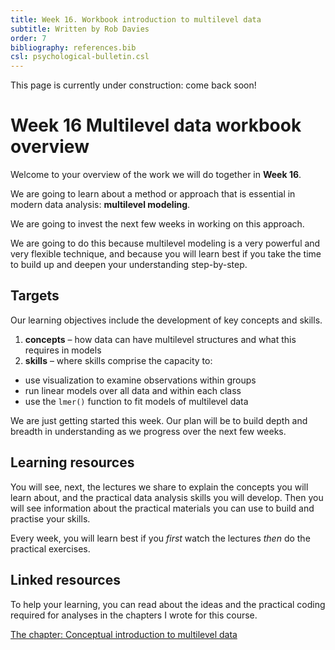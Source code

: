 ```yaml
---
title: Week 16. Workbook introduction to multilevel data
subtitle: Written by Rob Davies
order: 7
bibliography: references.bib
csl: psychological-bulletin.csl
---
```


::: callout-warning
This page is currently under construction: come back soon!
:::

# Week 16 Multilevel data workbook overview {#sec-multilevel-workbook-overview}

Welcome to your overview of the work we will do together in **Week 16**.

We are going to learn about a method or approach that is essential in modern data analysis: **multilevel modeling**. 

We are going to invest the next few weeks in working on this approach. 

We are going to do this because multilevel modeling is a very powerful and very flexible technique, and because you will learn best if you take the time to build up and deepen your understanding step-by-step.

## Targets {#sec-multilevel-workbook-targets}

Our learning objectives include the development of key concepts and skills.

1.  **concepts** -- how data can have multilevel structures and what this requires in models
2.  **skills** -- where skills comprise the capacity to:

- use visualization to examine observations within groups
- run linear models over all data and within each class
- use the `lmer()` function to fit models of multilevel data

We are just getting started this week. 
Our plan will be to build depth and breadth in understanding as we progress over the next few weeks.

## Learning resources {#sec-multilevel-workbook-resources}

You will see, next, the lectures we share to explain the concepts you will learn about, and the practical data analysis skills you will develop. Then you will see information about the practical materials you can use to build and practise your skills.

Every week, you will learn best if you *first* watch the lectures *then* do the practical exercises.

::: callout-tip
## Linked resources

To help your learning, you can read about the ideas and the practical coding required for analyses in the chapters I wrote for this course.

[The chapter: Conceptual introduction to multilevel data](../part2/01-multilevel.qmd#sec-intro-multilevel) 
:::

<!-- ### 10.3.1 Lectures {#sec-lm-dev-lectures} -->

<!-- The lecture materials for this week are presented in four short parts.  -->

<!-- Click on a link and your browser should open a tab showing the *Panopto* video for the lecture part. -->

<!-- 1. Part 1 (20 minutes) **Developing the linear model**: The concepts and skills we will learn about in week 10: our aims, the research questions we can answer with linear models, making the move to working with linear models with multiple predictors, why the main challenge is not the coding but the *choices* over which predictors to include in a model. -->

<!-- ```{=html} -->
<!-- <iframe src="https://lancaster.cloud.panopto.eu/Panopto/Pages/Embed.aspx?id=14284d6d-f17d-4c0a-a827-b23d00bda67f&autoplay=false&offerviewer=true&showtitle=true&showbrand=true&captions=false&interactivity=all" height="405" width="720" style="border: 1px solid #464646;" allowfullscreen allow="autoplay" aria-label="Panopto Embedded Video Player" aria-description="PSYC411-lm-dev-1" ></iframe> -->
<!-- ``` -->

<!-- 2. Part 2 (13 minutes): Coding, thinking about, and reporting linear models with multiple predictors. -->

<!-- ```{=html} -->
<!-- <iframe src="https://lancaster.cloud.panopto.eu/Panopto/Pages/Embed.aspx?id=cce303a1-392c-4607-aecd-af63010c4070&autoplay=false&offerviewer=true&showtitle=true&showbrand=true&captions=false&interactivity=all" height="405" width="720" style="border: 1px solid #464646;" allowfullscreen allow="autoplay" aria-label="Panopto Embedded Video Player" aria-description="PSYC411-lm-dev-2" ></iframe> -->
<!-- ``` -->

<!-- 3. Part 3 (21 minutes): Critically evaluating the results of analyses involving linear models. -->

<!-- ```{=html} -->
<!-- <iframe src="https://lancaster.cloud.panopto.eu/Panopto/Pages/Embed.aspx?id=5f02f90d-5a7f-4742-9638-af63011046b8&autoplay=false&offerviewer=true&showtitle=true&showbrand=true&captions=false&interactivity=all" height="405" width="720" style="border: 1px solid #464646;" allowfullscreen allow="autoplay" aria-label="Panopto Embedded Video Player" aria-description="PSYC411-lm-dev-3" ></iframe> -->
<!-- ``` -->

<!-- 4. Part 4 (19 minutes): The linear model is very flexible, powerful and general. -->

<!-- ```{=html} -->
<!-- <iframe src="https://lancaster.cloud.panopto.eu/Panopto/Pages/Embed.aspx?id=b559ac42-6752-4eaa-b3a9-af630116c7e8&autoplay=false&offerviewer=true&showtitle=true&showbrand=true&captions=false&interactivity=all" height="405" width="720" style="border: 1px solid #464646;" allowfullscreen allow="autoplay" aria-label="Panopto Embedded Video Player" aria-description="PSYC411-lm-dev-4" ></iframe> -->
<!-- ``` -->

<!-- ### 10.3.2 Lecture slides {#sec-lm-dev-lectures-slides} -->

<!-- ::: callout-tip -->
<!-- ## Download the lecture slides -->
<!-- The slides presented in the videos can be downloaded here: -->

<!-- - [The slides](files/411-linear-model-develop.html) exactly as presented (11 MB).  -->

<!-- You can download the web page `.html` file and click on it to open it in any browser (e.g., Chrome, Edge or Safari). The slide images are high quality so the file is quite big and may take a few seconds to download. -->
<!-- ::: -->

<!-- We are going to work through some practical exercises, next, to develop your critical thinking and practical skills for working with linear models. -->

<!-- ### 10.4 Practical materials: data and R-Studio {#sec-lm-dev-practical} -->

<!-- We will work with one data file which you can download by clicking on its name (below): -->

<!-- -   [`2022-12-08_all-studies-subject-scores.csv`](files/2022-12-08_all-studies-subject-scores.csv). -->

<!-- Once you have downloaded the file, you will need to upload it to the R-Studio server to access it so that you can do the practical exercises. -->

<!-- ::: callout-important -->
<!-- Here is a link to the sign-in page for [R-Studio Server](https://psy-rstudio.lancaster.ac.uk/auth-sign-in?appUri=%2F) -->
<!-- ::: -->

<!-- ### 10.4.1 Practical materials guide {#sec-lm-dev-practical-guide} -->

<!-- As usual, you will find that the practical exercises are simpler to do if you follow these steps in order. -->

<!-- 1. **The data** --- We will take a quick look at what is inside the data files so you know what everything means. -->
<!-- 2. **The `how-to` guide** --- We will go through the practical analysis and visualization coding steps, showing all the code required for each step. -->
<!-- 3. **The `practical` exercises** --- We will set out the tasks, questions and challenges that you should complete to learn the practical skills we target this week. -->

<!-- This week --- **Week 10** --- we aim to *further* develop skills in working with the linear model, and in visualizing and testing the associations between variables in psychological data. -->

<!-- - While we build on everything you have learned so far, the skills you learn in this class unlock your capacity to analyse most kinds of data you will encounter in most situations: **a big expansion in the scope** of your capacities. -->

<!-- ::: callout-tip -->
<!-- ## Week 10 parts -->

<!-- 1. Set-up -->
<!-- 2. Load the data -->
<!-- 3. **Revision**: using a linear model to answer research questions -- one predictor. -->
<!-- 4. **New**: using a linear model to answer research questions -- multiple predictors. -->
<!-- 5. **New**: plot predictions from linear models with multiple predictors. -->
<!-- 6. **New**: estimate the effects of factors as well as numeric variables. -->
<!-- 7. **New**: examine associations comparing data from different samples. -->
<!-- ::: -->

<!-- We learn these skills so that we can answer research questions like: -->

<!-- 1. What person attributes predict success in understanding? -->

<!-- Questions like this are often answered by analyzing psychological data using some form of linear model. -->

<!-- As usual, when we do these analyses, we need to think about how we report the results, so part of the learning you will complete will enable you to:   -->

<!-- - report information about the kind of model you specify; -->
<!-- - report the nature of the associations (or effects) estimated in your model; -->
<!-- - evaluate the results, making decisions about (i.) the significance of effects (ii.) whether estimates of effects suggest a positive or negative relationship between outcome and predictor (iii.) whether estimates of effects suggest a strong or a weak relationship. -->

<!-- We will really strengthen your ability to produce professional visualizations by learning how to translate model results into plots that help you and your audience to translate what your model tells you into accurate understanding and plain language. -->

<!-- #### 10.4.1.1 The data files {#sec-lm-dev-practical-data} -->

<!-- Each of the data files we have worked with has had a similar structure. This week, that continuity remains. But, this week, we move on to working with a *big* data-set similar to the data you may encounter in real-world situations. -->

<!-- - **What is new** about this data-set is that it holds data from multiple studies in which the same methods were used -- these are *replication* studies -- enabling us to look the questions about *results reproducibility* across studies that you have been hearing about. -->

<!-- Here are what the first few rows in the data file `all.studies.subjects` looks like: -->

<!-- ```{r summary} -->
<!-- #| warning: false -->
<!-- #| echo: false -->
<!-- kable(head(all.studies.subjects)) -->
<!-- ``` -->

<!-- ::: callout-tip -->
<!-- The webpage has a slider under the data table window, so you can scroll across the columns: move your cursor over the window to show the slider. -->
<!-- ::: -->

<!-- When you look at the data table, you can see the columns: -->

<!-- -   `ResponseId` participant code -->
<!-- -   `mean.acc` average accuracy of response to questions testing understanding of health guidance -->
<!-- -   `mean.self` average self-rated accuracy of understanding of health guidance -->
<!-- -   `study` variable coding for what study the data were collected in -->
<!-- -   `AGE` age in years -->
<!-- -   `HLVA` health literacy test score -->
<!-- -   `SHIPLEY` vocabulary knowledge test score -->
<!-- -   `FACTOR3` reading strategy survey score -->
<!-- -   `GENDER` gender code -->
<!-- -   `EDUCATION` education level code -->
<!-- -   `ETHNICITY` ethnicity (Office National Statistics categories) code -->

<!-- You can now see a new column: -->

<!-- - `NATIVE.LANGUAGE` which codes for what language study participants grew up speaking (`English, Other`) -->

<!-- #### 10.4.2 The how-to guide {#sec-lm-dev-practical-how-to} -->

<!-- We will take things *step-by-step*. -->

<!-- Make sure you complete each part, task and question, in order, before you move on to the next one. -->

<!-- #### 10.4.2.1 How-to Part 1: Set-up -->

<!-- To begin, we set up our environment in R. -->

<!-- ##### How-to Task 1 -- Run code to empty the R environment -->

<!-- :::{.callout-tip collapse="true"} -->
<!-- ```{r} -->
<!-- #| eval: false -->
<!-- rm(list=ls())                             -->
<!-- ``` -->
<!-- ::: -->

<!-- ##### How-to Task 2 -- Run code to load libraries -->

<!-- Load libraries using `library()`. -->

<!-- - Notice that we are working with libraries that may be new to you here. -->

<!-- :::{.callout-tip collapse="true"} -->
<!-- ```{r} -->
<!-- #| eval: false -->
<!-- library("ggeffects") -->
<!-- library("patchwork") -->
<!-- library("psych") -->
<!-- library("tidyverse") -->
<!-- ``` -->
<!-- ::: -->

<!-- #### 10.4.2.2 How-to Part 2: Load the data -->

<!-- ##### How-to Task 3 -- Read in the data file we will be using -->

<!-- We will be working with the data file: -->

<!-- - `2022-12-08_all-studies-subject-scores.csv`. -->

<!-- Read in the file -- using `read_csv()`. -->

<!-- :::{.callout-tip collapse="true"} -->
<!-- ```{r} -->
<!-- all.studies.subjects <- read_csv("2022-12-08_all-studies-subject-scores.csv") -->
<!-- ``` -->
<!-- ::: -->

<!-- ##### How-to Task 4 -- Inspect the data file -->

<!-- In previous classes, we have used the `summary()` function to inspect the data. -->

<!-- Now, let's do something new. -->

<!-- We use the `describe()` function from the `{psych}` library to produce descriptive statistics for the variables in the data-set. -->

<!-- :::{.callout-tip collapse="true"} -->
<!-- ```{r} -->
<!-- describe(all.studies.subjects) -->
<!-- ``` -->
<!-- ::: -->

<!-- In the reports you write -- whether as a student or, later, in your professional work -- you may often be required to present table summaries of the variables in your data, incorporating descriptive statistics. -->

<!-- - You can use the `describe()` function to get R to do the work for you. -->

<!-- We want to get just the descriptive statistics we want.  -->

<!-- We are going to do this in two steps:  -->

<!-- 1. we select the variables we care about; -->
<!-- 2. we get just the descriptive statistics we want for those variables -->

<!-- We will do this using *two different* but equivalent methods. -->

<!-- First, we are going to do this using the `%>%` pipes that you saw previously (in week 5): -->

<!-- ```{r} -->
<!-- all.studies.subjects %>% -->
<!--   select(mean.acc, mean.self, AGE, SHIPLEY, HLVA, FACTOR3) %>% -->
<!--   describe(skew = FALSE) -->
<!-- ``` -->

<!-- These are the code elements and what they do: -->

<!-- 1. `all.studies.subjects %>%` -- you tell R to use the `all.studies.subjects` dataset, then use `%>%` to ask R to take those data to the next step. -->
<!-- 2. `select(mean.acc, mean.self, AGE, SHIPLEY, HLVA, FACTOR3) %>%` -- you tell R to select just those variables in `all.studies.subjects` that you name and `%>%` pipe them to the next step. -->
<!-- 3. `describe(...)` -- you tell R to give you descriptive statistics for the variables you have selected. -->
<!-- 4. `describe(skew = FALSE)` -- critically, you add the argument `skew = FALSE` to *turn off* the option in `describe()` to report skew, kurtosis: because we do not typically see these statistics reported in psychology. -->

<!-- ::: callout-tip -->
<!-- Modern R coding often uses the pipe. When you see it, you see it used in a process involving a series of steps. -->

<!-- - Do this thing, then send the results `%>` to the next step, do the next thing then send the results `%>%` to the next step... -->
<!-- - When you look at `ggplot()` code, the `+` at the end of each line of plotting code is doing a similar job to the pipe. -->
<!-- ::: -->

<!-- Not everyone is comfortable coding this way so next we will do the same thing in an *old style*. -->

<!-- ```{r} -->
<!-- all.studies.subjects.select <- select(all.studies.subjects,  -->
<!--                            mean.acc, mean.self, AGE, SHIPLEY, HLVA, FACTOR3) -->
<!-- describe(all.studies.subjects.select, skew = FALSE) -->
<!-- ``` -->

<!-- These are the code elements and what they do: -->

<!-- 1. `all.studies.subjects.select <- ...(all.studies.subjects, ...)` -- you tell R to create a new dataset `all.studies.subjects.select` from the original `all.studies.subjects` -- the new dataset will include just the variables we select from the original. -->
<!-- 2. `select(all.studies.subjects, ...)` -- you tell R to select the variables you want using the `select(...)` function: telling R to select variables from `all.studies.subjects`. -->
<!-- 3. `... select(..., mean.acc, mean.self, AGE, SHIPLEY, HLVA, FACTOR3)` -- you tell R to select the variables you want by entering the variable names, separated by commas, after you have named the dataset. -->
<!-- 4. `describe(...)` -- you tell R to give you descriptive statistics. -->
<!-- 5. `describe(all.studies.subjects.select, ...)` -- you name the dataset with the selection of variables you have created, telling the `describe()` function what data to work with. -->
<!-- 5. `describe(skew = FALSE)` -- critically, you add the argument `skew = FALSE` to turn off the option to report skew, kurtosis to keep the descriptive statistics short. -->

<!-- **What are we learning here?** -->

<!-- First, we can do exactly the same thing in two different but related ways: -->

<!-- - Use the way that (1.) works and (2.) you prefer. -->
<!-- - Which should you prefer? You may reflect on how easy the code is to write, read, understand and use -->

<!-- Second, we modify how the function `describe()` works by adding an argument: `describe(skew = FALSE)`. -->

<!-- - We have been doing this kind of move, already, by adding arguments to, e.g., specify point colour in `ggplot()` code. -->

<!-- As your skills advance, so your preferences on how you want R to work for you will become more specific. -->

<!-- - You can modify the outputs from functions so that you get exactly what you want *in the way that you want it*. -->

<!-- The information on the options available to you for any argument can be found in different kinds of places, see the further information box, below. -->

<!-- ::: callout-tip -->
<!-- ## Further information you can explore -->

<!-- 1. Here is an explanation for how to use pipes `%>%` when you code and why it may be helpful to do so: -->

<!-- <https://r4ds.had.co.nz/pipes.html> -->

<!-- Note that we do not *require* the use of pipes in PSYC411: we are showing you this to expand your knowledge. -->

<!-- 2. You can get a guide to the `{psych}` library here: -->

<!-- <http://personality-project.org/r/psych/vignettes/intro.pdf> -->

<!-- Every "official" R library has a technical manual on the central R resource CRAN, and the manual for 'psych' can be found here: -->

<!-- <https://cran.r-project.org/web/packages/psych/psych.pdf> -->

<!-- - where you can see information on the functions the library provides, and how you can use each function. -->

<!-- This is how you ask for help in R for a function, e.g., just type: `?describe` or -->
<!-- `help(describe)`. -->

<!-- The `{psych}` library is written by William Revelle who provides a lot of useful resources here: -->

<!-- <http://personality-project.org/r/psych/> -->
<!-- ::: -->

<!-- #### 10.4.2.3 How-to Part 3: Using a linear model to answer research questions -- one predictor -->

<!-- ##### How-to Task 5 -- Examine the relation between outcome mean accuracy (`mean.acc`) and health literacy (`HLVA`) -->

<!-- One of our research questions is: -->

<!-- 1. What person attributes predict success in understanding? -->

<!-- Here, we can address the question directly because we have information on an outcome, mean accuracy (`mean.acc`), and information on a predictor, health literacy (`HLVA`). -->

<!-- - Given the theoretical account outlined in [the chapter for week 7](../part2/hypotheses-associations.qmd#sec-associations-overview), our hypothesis is that people who possess a higher level of background knowledge, measured here using the health literacy (`HLVA`) test, will be more likely to accurately understand health information when they read it, with understanding tested to calculate the mean accuracy (`mean.acc`). -->
<!-- - This hypothesis translates into a statistical prediction: if people in our sample have higher `HLVA` scores, we predict that, on average, they will also have higher `mean.acc` scores. -->

<!-- To address the research question, we test the statistical prediction using the linear model: -->

<!-- ```{r} -->
<!-- model <- lm(mean.acc ~ HLVA, data = all.studies.subjects) -->
<!-- summary(model) -->
<!-- ``` -->

<!-- If you look at the model summary you can answer the following questions   -->

<!-- > Q.1. What is the estimate for the coefficient of the effect of the predictor, HLVA? -->

<!-- :::{.callout-tip collapse="true"} -->
<!-- > A.1. 0.041188  -->
<!-- ::: -->

<!-- > Q.2. Is the effect significant? -->

<!-- :::{.callout-tip collapse="true"} -->
<!-- > A.2. It is significant because p < .05 -->
<!-- ::: -->

<!-- > Q.3. What are the values for t and p for the significance test for the coefficient? -->

<!-- :::{.callout-tip collapse="true"} -->
<!-- > A.3. t = 12.94, p <2e-16 -->
<!-- ::: -->

<!-- > Q.4. What do you conclude is the answer to the research question, given the linear model results? -->

<!-- :::{.callout-tip collapse="true"} -->
<!-- > A.4. The model slope estimate suggests that as `HLVA` scores increase so also do `mean.acc` scores. -->
<!-- ::: -->

<!-- > Q.5. What is the F-statistic for the regression? Report F, DF and the p-value. -->

<!-- :::{.callout-tip collapse="true"} -->
<!-- > A.5. F-statistic: 167.5 on 1 and 559 DF,  p-value: < 2.2e-16 -->
<!-- ::: -->

<!-- > Q.6. Is the regression significant? -->

<!-- :::{.callout-tip collapse="true"} -->
<!-- > A.6. Yes: the regression is significant. -->
<!-- ::: -->

<!-- > Q.7. What is the Adjusted R-squared? -->

<!-- :::{.callout-tip collapse="true"} -->
<!-- > A.7. Adjusted R-squared:  0.2292 -->
<!-- ::: -->

<!-- > Q.8. Explain in words what this R-squared value indicates? -->

<!-- :::{.callout-tip collapse="true"} -->
<!-- > A.8. The R-squared suggests that 23% of outcome variance can be explained  -->
<!-- # by the model -->
<!-- ::: -->

<!-- **What are we learning here?** -->

<!-- It is worth your time reflecting, here, on how statistical analyses are incorporated in research work. -->

<!-- 1. We have ideas about a psychological process: e.g., reading comprehension. -->
<!-- 2. We have assumptions of a theoretical account of that process: e.g., we use background knowledge to understand what we read. -->
<!-- 3. Given those assumptions, we derive hypotheses that we translate into statistical predictions: e.g., higher health literacy predicts higher accuracy of understanding. -->
<!-- 4. We test a statistical prediction using a method like `lm()`, specifying a model that aligns with the prediction terms: the outcome, the predictor(s). -->

<!-- ::: callout-tip -->
<!-- Thinking ahead to your dissertation project, can you reflect on the research question you will hope to answer, how you will address that question through measurement, then data analysis to test a statistical prediction? -->
<!-- ::: -->

<!-- #### 10.4.2.4 How-to Part 4: Using a linear model to answer research questions -- multiple predictors -->

<!-- ##### How-to Task 6 --Examine the relation between outcome mean accuracy (`mean.acc`) and multiple predictors including: health literacy (`HLVA`); vocabulary (`SHIPLEY`); `AGE`; reading strategy (`FACTOR3`) -->

<!-- We saw that our research question is: -->

<!-- 1. What person attributes predict success in understanding? -->

<!-- In the previous task, we tried to model success in understanding using just one predictor variable but it is unrealistic that a person's capacity to understand health information will be predicted by just one thing, their background knowledge. -->
<!-- It is more likely that variation on multiple dimensions will predict understanding. -->

<!-- What could those variables be? -->

<!-- We can examine the relation between outcome mean accuracy (`mean.acc`) and multiple predictors simultaneously. -->
<!-- Here, the candidate predictor variables include: health literacy (`HLVA`); vocabulary (`SHIPLEY`); `AGE`; reading strategy (`FACTOR3`). -->

<!-- We can incorporate all predictors together in a linear model: we use `lm()`, as before, but now specify each variable listed here by variable name. -->

<!-- :::{.callout-tip collapse="true"} -->
<!-- ```{r} -->
<!-- model <- lm(mean.acc ~ HLVA + SHIPLEY + FACTOR3 + AGE, data = all.studies.subjects) -->
<!-- summary(model) -->
<!-- ``` -->
<!-- ::: -->

<!-- If we look closely at this code example, we can first identify the working elements in the linear model code, but then we can identify some general properties that it will be useful to you to learn about. -->

<!-- First, let's work through the elements of the linear model code so we can see what everything does: -->

<!-- 1. `model <- lm(...)` -- tell R you want to fit the model using `lm(...)`, and give the model a name: here, we call it "model". -->
<!-- 2. `...lm(mean.acc ~ HLVA...)` -- tell R you want a model of the outcome `mean.acc` predicted `~` by the predictors: `HLVA`, `SHIPLEY`, `FACTOR3`, `AGE`. -->

<!-- - Note that we use the variable names as they appear in the dataset, and that each predictor variable is separated from the next by a plus sign. -->

<!-- 3. `...data = all.studies.subjects)` -- tell R that the variables you name in the formula are in the `all.studies.subjects` data-set. -->
<!-- 4. `summary(model)` -- ask R for a summary of the model you called "model": **this is how you get the results**. -->

<!-- ::: callout-tip -->
<!-- Notice that R has a general formula syntax: `outcome ~ predictor` *or* `y ~ x` -->

<!-- - and uses the same format across a number of different functions; -->
<!-- - each time, on the left of the tilde symbol `~` you identify the output or outcome variable; -->
<!-- - here, **what is new** is that you see on the right of the tilde `~` multiple predictor variables: `y ~ x1 + x2 + ...` -->
<!-- ::: -->

<!-- If you look at the model summary you can answer the following questions. -->

<!-- (We have hidden the answers -- so that you can test yourself -- but you can reveal each answer by clicking on the box.) -->

<!-- > Q.7. What is the estimate for the coefficient of the effect of the predictor `HLVA` in *this* model? -->

<!-- :::{.callout-tip collapse="true"} -->
<!-- ## Answer -->
<!-- > A.7. 0.0274954  -->
<!-- ::: -->

<!-- > Q.8. Is the effect significant? -->

<!-- :::{.callout-tip collapse="true"} -->
<!-- ## Answer -->
<!-- > A.8. It is significant because p < .05. -->
<!-- ::: -->

<!-- > Q.9. What are the values for t and p for the significance test for the coefficient? -->

<!-- :::{.callout-tip collapse="true"} -->
<!-- ## Answer -->
<!-- > A.9. t = 8.470, p < 2e-16 -->
<!-- ::: -->

<!-- > Q.10. What do you conclude is the answer to the research question, given the linear model results? -->

<!-- :::{.callout-tip collapse="true"} -->
<!-- ## Answer -->
<!-- > A.10. The model slope estimate 0.0274954 suggests that as HLVA scores  -->
<!-- # increase so also do mean.acc scores -->
<!-- ::: -->

<!-- > Q.11. How is the coefficient estimate for the HLVA slope similar or different, comparing this model with multiple predictors to the previous model with one predictor? -->

<!-- :::{.callout-tip collapse="true"} -->
<!-- ## Answer -->
<!-- > A.11. It can be seen that the HLVA estimate in the two models is different in that it is a bit smaller in the model with multiple predictors compared to the model with one predictor. The HLVA estimate is similar in that it remains positive, and it is about the same size. -->
<!-- ::: -->

<!-- **What are we learning here?** -->

<!-- The estimate of the coefficient of any one predictor can be expected to vary depending on the presence of other predictors. -->

<!-- - This is one reason why we need to be transparent about why we choose to use the predictors we include in our model. -->
<!-- - The lecture for this week discusses this concern in relation to the motivation for good open science practices. -->

<!-- > Q.12. Can you report the estimated effect of `SHIPLEY` (the measure of vocabulary)? -->

<!-- :::{.callout-tip collapse="true"} -->
<!-- ## Answer -->
<!-- > A.12. The effect of vocabulary knowledge (`SHIPLEY`) on mean accuracy of understanding is significant (estimate = 0.01, t = 7.30, p < .001), indicating that increasing skill is associated with increasing accuracy. -->
<!-- ::: -->

<!-- > Q.13. Can you report the model and the model fit statistics? -->

<!-- :::{.callout-tip collapse="true"} -->
<!-- ## Answer -->
<!-- > A.13. We fitted a linear model with mean comprehension accuracy as the outcome and health literacy (`HLVA`),  reading strategy (`FACTOR3`), vocabulary (`SHIPLEY`) and `AGE` (in years) as predictors. The model is significant overall, with F(4, 556) = 85.17, p < .001, and explains 38% of variance (adjusted R2 = 0.38). -->
<!-- ::: -->

<!-- #### 10.4.2.5 How-to Part 5: Plot predictions from linear models with multiple predictors -->

<!-- ##### How-to Task 7 -- Produce and plot model results using R functions that make the process easier -->

<!-- We can begin by plotting linear model predictions for one of the predictors in the multiple predictors model we have been working with. -->

<!-- - Previously, we used `geom_abline()`, specifying intercept and slope estimates, to produce and plot model predictions. -->
<!-- - Here, we use functions that are very helpful when we need to plot model predictions for a predictor, for models where we have multiple predictors. -->

<!-- We do this in three steps: -->

<!-- 1. We first fit a linear model of the outcome, given our predictors, and we save information about the model. -->
<!-- 2. We use the `ggpredict()` function from the `{ggeffects}` library to take the information about the model and create a set of predictions we can use for plotting. -->
<!-- 3. We plot the model predictions, producing what are also called *marginal effects* plots. -->

<!-- We write the code to do the work as follows. -->

<!-- 1. We first fit a linear model of the outcome, given our predictors: -->

<!-- ```{r} -->
<!-- model <- lm(mean.acc ~ HLVA + SHIPLEY + FACTOR3 + AGE,  -->
<!--                          data = all.studies.subjects) -->
<!-- ``` -->

<!-- - `model <- lm(...)` -- we fit the model using `lm(...)`, giving the model a name: "model". -->
<!-- - `...lm(mean.acc ~ HLVA + ... + ...)` -- this model estimates how the outcome `mean.acc` changes, is predicted `~` given information about the predictors `HLVA`, `SHIPLEY`, `FACTOR3`, and `AGE`. -->
<!-- - Notice: when we use `lm()` to fit the model, R creates a set of information about the model, including estimates. -->
<!-- - We give that set of information a name ("model"), and we use that name, next, to call on and use the model information to make the plot. -->

<!-- 2. We use the `ggpredict()` function from the `{ggeffects}` library to take the information about the model and create a set of predictions we can use for plotting: -->

<!-- ```{r} -->
<!-- dat <- ggpredict(model, "HLVA") -->
<!-- ``` -->

<!-- - `dat <- ggpredict(...)` -- we ask R to create a set of predictions, and we give that set of predictions a name `dat`. -->
<!-- - `... ggpredict(model, "HLVA")` -- we tell R what model information it should use (from "model"), and which predictor variable we need predictions for: `HLVA`. -->

<!-- 3. We plot the model predictions (marginal effects plots): -->

<!-- ```{r} -->
<!-- plot(dat) -->
<!-- ``` -->

<!-- ::: callout-tip -->
<!-- ## Further information you can explore -->
<!-- In producing prediction plots, we are using functions from the `{ggeffects}` library. Can you locate online information about working with the library functions? -->

<!-- - Try doing a search with the key words: `in r ggeffects`. -->

<!-- If you do that, you will see links to the website: -->

<!-- <https://strengejacke.github.io/ggeffects/> -->

<!-- In the `{ggeffects}` online information, you can see links to practical examples. Can you use the information under `Practical examples` to adjust the appearance of the prediction plots? -->
<!-- ::: -->

<!-- ##### How-to Task 8 -- *Optional* -- Edit the appearance of the marginal effect (prediction) plot as you can with any `ggplot` object -->

<!-- Once we have created the model predictions plot, we can edit it like we would edit any other `ggplot` object. -->

<!-- - This is clearly advanced but it helps you to see just how powerful your capabilities can be if you aim to develop skills in this kind of work. -->

<!-- ```{r} -->
<!-- p.model <- plot(dat) -->
<!-- p.model + -->
<!--   geom_point(data = all.studies.subjects,  -->
<!--              aes(x = HLVA, y = mean.acc), size = 1.5, alpha = .75, colour = "lightgreen") + -->
<!--   geom_line(linewidth = 1.5) + -->
<!--   ylim(0, 1.1) + xlim(0, 16) + -->
<!--   theme_bw() + -->
<!--   theme( -->
<!--     axis.text = element_text(size = rel(1.15)), -->
<!--     axis.title = element_text(size = rel(1.25)), -->
<!--     plot.title = element_text(size = rel(1.4)) -->
<!--   ) + -->
<!--   xlab("Health literacy (HLVA)") + ylab("Mean accuracy") + -->
<!--   ggtitle("Effect of health literacy on mean comprehension accuracy") -->
<!-- ``` -->

<!-- We do this in stages, as we have done for other kinds of plots: -->

<!-- 1. `p.model <- plot(dat)` -- we create a plot object, which we call 'p.model'. -->
<!-- 2. `p.model +` -- we then set up the first line of a series of code lines, starting with the name of the plot, `p.model` and a `+` to show we are going to add some edits. -->
<!-- 3. `geom_point(data = all.studies.subjects, aes(x = HLVA, y = mean.acc) ...)` -- we first add the raw data points showing the observed `HLVA` and `mean.acc` for each person in our sample. -->
<!-- 4. `geom_point(... size = 1.5, alpha = .75, colour = "lightgreen") +` -- we modify the appearance of the points, then -->
<!-- 5. `geom_line(size = 1.5) +` -- we add the prediction line, using the predictions created earlier, then -->
<!-- 6. `ylim(0, 1.1) + xlim(0, 16) +` -- we set axis limits to show the full potential range of variation in each variable, then -->
<!-- 7. `theme_bw()` -- we set the theme to black and white, then -->
<!-- 8. `theme(axis.text = element_text(size = rel(1.15)), ...)` -- we modify the relative size of x-axis, y-axis and plot title label font, then -->
<!-- 9. `xlab("Health literacy (HLVA)") + ylab("Mean accuracy") +` -- we edit labels to make them easier to understand, then -->
<!-- 10. `ggtitle("Effect of health literacy on mean comprehension accuracy")` -- we give the plot a title -->

<!-- Notice that we are constructing a complex plot from two datasets: -->

<!-- - We use `plot(dat)` to construct a plot from (1.) the set of predictions, showing the prediction line using `geom_line(size = 1.5) + `  -->
<!-- - We then add a layer to the plot to show (2.) the raw sample data, using -->
<!-- `geom_point(data = all.studies.subjects, ...)` -- to tell R to work with the sample data-set `all.studies.subjects`, and to show points representing the (aesthetic mappings) values, given that sample data, for (`x = HLVA, y = mean.acc`). -->

<!-- **What are we learning here?** -->

<!-- This complex plot is a good example of: -->

<!-- 1. How we can plot summary of prediction data plus observed outcomes, and this connects to the classes on visualization. -->
<!-- 2. How we can add layers of edits, or geometric objects, together to create complex plots that can show our audience messages like, here, that there is an average trend (shown by the line) but that individual outcomes vary quite a bit from the average. -->

<!-- ::: callout-tip -->
<!-- No model will be perfect. -->

<!-- - It is often useful to compare model estimates -- here, the slopes -- with the raw data observations. -->
<!-- - Visualizing the difference between what we observe and what we predict helps to make sense of how our prediction model could be improved. -->
<!-- ::: -->

<!-- ##### How-to Task 9 -- *Optional* -- Now produce plots that show the predictions for all the predictor variables in the model -->

<!-- This is optional but we offer the task as an opportunity for practice with these notes. -->

<!-- 1. The code may get pretty lengthy. -->
<!-- 2. You will need to adjust axis labels so for each plot we see the correct predictor as the x-axis label -->
<!-- 3. You will give the plot titles as letters a-e so that, if you put this plot in a report, you can refer to each plot by letter in comments in a report. -->

<!-- :::{.callout-tip collapse="true"} -->
<!-- ## Code -->
<!-- We will use the `{Patchwork}` library: -->

<!-- ```{r} -->
<!-- library(patchwork) -->
<!-- ``` -->

<!-- First, fit the model and get the model information: -->

<!-- ```{r} -->
<!-- model <- lm(mean.acc ~ HLVA + SHIPLEY + FACTOR3 + AGE,  -->
<!--                          data = all.studies.subjects) -->
<!-- ``` -->

<!-- Second, get the predictions, given the model information, for two different predictor variables. -->

<!-- - Notice that I use different names for different sets of predictors. -->

<!-- ```{r} -->
<!-- dat.HLVA <- ggpredict(model, "HLVA") -->
<!-- dat.SHIPLEY <- ggpredict(model, "SHIPLEY") -->
<!-- ``` -->

<!-- Third, produce plots of the predictions, giving each *plot object* a different plot name. -->

<!-- - Notice that I use different names for different sets of predictors. -->

<!-- ```{r} -->
<!-- plot.HLVA <- plot(dat.HLVA) -->
<!-- plot.SHIPLEY <- plot(dat.SHIPLEY) -->
<!-- ```   -->

<!-- Last, put the two plots together by calling their names. -->

<!-- ```{r} -->
<!-- plot.HLVA + plot.SHIPLEY -->
<!-- ``` -->

<!-- The `{Patchwork}` library functions are *really* powerful and the documentation information is *really* helpful: -->

<!-- <https://patchwork.data-imaginist.com/articles/patchwork.html> -->
<!-- ::: -->

<!-- **What are we learning here?** -->

<!-- If you follow the code example, and learn how to: -->

<!-- 1. complete a linear model analysis with multiple predictors and  -->
<!-- 2. present the model results, for all effects (estimates of the impact of all predictors) simultaneously -->

<!-- - then *this* is a big deal, as a skill development learning achievement -->
<!-- - because knowing about this process, and knowing how to do it, *unlocks* an important advanced analysis and visualization skill. -->

<!-- ::: callout-tip -->
<!-- Knowing how to follow this model $\rightarrow$ visualization workflow gives you a competitive advantage in future professional settings (job applications, interviews, workplace) because not many Psychology graduates can do it, yet. -->
<!-- ::: -->

<!-- #### 10.4.2.6 How-to Part 6: **New**: estimate the effects of factors as well as numeric variables -->

<!-- As we have seen, one of our research questions is: -->

<!-- 1. What person attributes predict success in understanding? -->

<!-- We have not yet included any categorical or nominal variables as predictors but we can, and should: `lm()` can cope with any kind of variable as a predictor. -->

<!-- ::: callout-tip -->
<!-- In Part 4 of the Week 10 lectures, I explain that fundamentally every kind of analysis you have learnt before (t-test, ANOVA, etc.) can be understood as a kind of linear model. This part shows how that works. -->

<!-- - In a (two groups) t-test, you are comparing the average outcome between two different groups. -->
<!-- - To do that analysis, you need an outcome variable (like `mean.acc`) and a categorical variable or factor (like, say, experimental condition: condition 1 versus condition 2).  -->
<!-- - Here, we see how you can do the same kind of group comparison using a linear model. -->
<!-- ::: -->

<!-- There are different ways to do this, here we look at one. Extra information about the second can be found in the drop-down box, following. -->

<!-- ##### How-to Task 10 -- Fit a linear model including both numeric variables and categorical variables as predictors model including both numeric variables and categorical variables as predictors -->

<!-- We begin by inspecting the data to check what variables are categorical or nominal variables -- factors -- using `summary()`. -->

<!-- :::{.callout-tip collapse="true"} -->
<!-- ## Code -->
<!-- ```{r} -->
<!-- summary(all.studies.subjects) -->
<!-- ``` -->
<!-- ::: -->

<!-- `summary()` gives you the information you need because R shows factors with a count of the number of observations for each level. -->

<!-- We can build on our previous work by including the factor `NATIVE.LANGUAGE` as a predictor: -->

<!-- ```{r} -->
<!-- model <- lm(mean.acc ~ HLVA + SHIPLEY + FACTOR3 + AGE + NATIVE.LANGUAGE,  -->
<!--             data = all.studies.subjects) -->
<!-- summary(model) -->
<!-- ``` -->

<!-- Now, take a look at the results to answer the following questions. -->

<!-- > Q.14. Can you report the estimated effect of `NATIVE.LANGUAGE` (the coding of participant language status: `English` versus `Other`)? -->

<!-- :::{.callout-tip collapse="true"} -->
<!-- > A.14. The effect of language status (`NATIVE.LANGUAGE`) on mean accuracy of  -->
<!--  understanding is significant (estimate = -0.09, t = -6.37, p < .001) indicating that not being a native speaker of English ('Other') is associated with lower accuracy. -->
<!-- ::: -->

<!-- > Q.15. Can you report the model and the model fit statistics? -->

<!-- :::{.callout-tip collapse="true"} -->
<!-- > A.15. We fitted a linear model with mean comprehension accuracy as the outcome and health literacy (`HLVA`), reading strategy (`FACTOR3`), vocabulary (`SHIPLEY`) and `AGE` (years), as well as language status as predictors. The model is significant overall, with F(5, 555) = 81.09, p < .001, and explains 42% of variance (adjusted R2 = 0.42). -->
<!-- ::: -->

<!-- > Q.16. What changes, when you compare the models with versus without `NATIVE.LANGUAGE`? -->

<!-- :::{.callout-tip collapse="true"} -->
<!-- > A.16. If you compare the summaries, for the last two models, you can see that the proportion of variance explained, `R-sq`, increases to 42% (0.4221), suggesting that knowing about participant language background helps to account for their response accuracy in tests of comprehension of health advice. -->
<!-- ::: -->

<!-- **What are we learning here?** -->

<!-- What are factors? -->

<!-- - A *factor* is a categorical variable. -->
<!-- - Categorical variables have a "fixed and known set of possible values", for example, maybe you are working with the factor `EDUCATION`: in the data collection process, answers to the question "What is your education level?" can have only one of three possible values (`further, higher, secondary`). -->
<!-- - For any factor, different values of the variable are called `levels` so, for `EDUCATION` the different levels are: `further, higher, secondary` -->

<!-- R treats factors differently from other kinds of variables: -->

<!-- 1. R *will not* give you summary statistics (e.g., a mean) for values of a factor. It can't because: what is the mean of education? -->
<!-- 2. R *will* count the number of times each `level` in a `factor` appears in a sample. -->
<!-- 3. If you are plotting a bar chart or a boxplot to show outcomes for different groups or conditions then the group or condition coding variable (e.g., `aes(x = group)`) has to be a factor. -->

<!-- R handles factors, by default, by picking one level (e.g., `English`) as the reference level (or baseline) and comparing outcomes to that baseline, for each other factor level (here, `Other`). -->

<!-- - This is why, in the summary of estimates for this model, the effect of `NATIVE.LANGUAGE` is estimated as the average difference in `mean.acc` outcome for `English` compared to `Other` participants. -->
<!-- - This is why the effect is listed as: `NATIVE.LANGUAGEOther` in the summary table for the model -->

<!-- ::: callout-tip -->
<!-- ## Further information you can explore -->
<!-- Note that I quote, here, from the powerful `{forcats}` library of tools for working with factors: -->

<!-- <https://forcats.tidyverse.org/> -->

<!-- You can read more about factor coding schemes here: -->

<!-- <https://talklab.psy.gla.ac.uk/tvw/catpred/> -->

<!-- and here: -->

<!-- <https://phillipalday.com/stats/coding.html> -->
<!-- ::: -->

<!-- :::{.callout-tip collapse="true"} -->
<!-- ## Extra information for students interested in ANOVAs -->

<!-- There are different ways to code factors for analysis: -->

<!-- - If you are doing an analysis where your data come from, say, a factorial design (e.g. a 2 x 2 study design) then you will want to use a different coding scheme: *sum* or *effect* coding. -->

<!-- It is easy to do this, in two steps, proceeding as follows. -->

<!-- 1. We first change the coding scheme. -->

<!-- - Get the `{memisc}` library: -->

<!-- ```{r} -->
<!-- #| warning: false -->
<!-- library(memisc) -->
<!-- ``` -->

<!-- - Make sure that the variable is being treated as a factor: -->

<!-- ```{r} -->
<!-- #| warning: false -->
<!-- all.studies.subjects$NATIVE.LANGUAGE <- as.factor(all.studies.subjects$NATIVE.LANGUAGE) -->
<!-- ``` -->

<!-- - Check the coding: -->

<!-- ```{r} -->
<!-- contrasts(all.studies.subjects$NATIVE.LANGUAGE) -->
<!-- ``` -->

<!-- - Change the coding -->

<!-- ```{r} -->
<!-- contrasts(all.studies.subjects$NATIVE.LANGUAGE) <- contr.sum(2, base = 1) -->
<!-- ``` -->

<!-- The arguments in `contr.sum(2, base = 1)` tell R which level we want to be the reference level. -->

<!-- - Check the coding to show you got what you want: -->

<!-- ```{r} -->
<!-- contrasts(all.studies.subjects$NATIVE.LANGUAGE) -->
<!-- ``` -->

<!-- 2. We then fit a linear model of the outcome, given our predictors: -->

<!-- ```{r} -->
<!-- model <- lm(mean.acc ~ HLVA + SHIPLEY + FACTOR3 + AGE + NATIVE.LANGUAGE,  -->
<!--             data = all.studies.subjects) -->
<!-- summary(model) -->
<!-- ``` -->
<!-- ::: -->

<!-- > Optional.Q.1. What changes, when you compare the models with versus without sum coding of `NATIVE.LANGUAGE`? -->

<!-- :::{.callout-tip collapse="true"} -->
<!-- > Optional.A.1. If you compare the summaries, for the last two models, you can see that the estimate for the coefficient of `NATIVE.LANGUAGE` changes in two ways:  -->

<!-- > 1. the name changes, from `NATIVE.LANGUAGEOther` to `NATIVE.LANGUAGE2`, reflecting the change in coding; -->

<!-- > 2. the slope estimate changes, from `-0.0900035` to `-0.0450018`. -->

<!-- > Note: the change in the estimate happens because we go from estimating the average difference in level between 0 (`English`) versus 1 (`Other`), a change of one unit to estimating the average difference in level between -1 (`English`) versus 1 (`Other`), a change of 2 units. -->

<!-- Being able to change the coding of nominal or categorical variables is very useful. -->
<!-- And enables you to do ANOVA style analyses given factorial study designs e.g. -->

<!-- ```{r} -->
<!-- model <- aov(lm(mean.acc ~ HLVA + SHIPLEY + FACTOR3 + AGE + NATIVE.LANGUAGE,  -->
<!--        data = all.studies.subjects)) -->
<!-- summary(model) -->
<!-- ``` -->

<!-- Notice: we use `aov()` to get an ANOVA summary for the model. -->

<!-- As before, you can fit a linear model including both numeric variables and categorical variables as predictors: and then plot the predicted effect of the factor. -->

<!-- - We first fit the model, including `NATIVE.LANGUAGE` then use the ggpredict() function to get the predictions. -->

<!-- ```{r} -->
<!-- dat <- ggpredict(model, "NATIVE.LANGUAGE") -->
<!-- plot(dat) -->
<!-- ``` -->
<!-- ::: -->

<!-- #### 10.4.2.7 How-to Part 7: **New**: examine associations comparing data from different samples -->

<!-- The lecture for developing the linear model includes a discussion of the ways in which the observed associations between variables or the estimated effects of predictor variables on some outcome may differ between different studies, different samples of data. -->

<!-- To draw the plots, I used the `{ggplot2}` library function `facet_wrap()`: -->

<!-- ```{r} -->
<!-- all.studies.subjects %>% -->
<!--   ggplot(aes(x = SHIPLEY, y = mean.acc)) + -->
<!--   geom_point(size = 2, alpha = .5, colour = "darkgrey") + -->
<!--   geom_smooth(size = 1.5, colour = "red", method = "lm", se = FALSE) + -->
<!--   xlim(0, 40) + -->
<!--   ylim(0, 1.1)+ -->
<!--   theme_bw() + -->
<!--   theme( -->
<!--     axis.text = element_text(size = rel(1.15)), -->
<!--     axis.title = element_text(size = rel(1.5)) -->
<!--   ) + -->
<!--   xlab("Vocabulary (Shipley)") + ylab("Mean accuracy") + -->
<!--   facet_wrap(~ study) -->
<!-- ``` -->

<!-- What is new here is this bit: `facet_wrap(~ study)` -->

<!-- This is how it works: -->

<!-- 1. `facet_wrap()` -- the function asks R to take the data-set and split it into subsets. -->
<!-- 2. `facet_wrap(~ study)` -- tells the function to split the data-set according to the different levels of a named factor: `study`. -->

<!-- So: you need to identify a factor to do this work. -->

<!-- ##### How-to Task 11 -- *Optional* -- Fit a linear model and plot the model predictions, for different study samples, all together, to enable comparisons of effects between studies -->

<!-- Change the factor in `facet_wrap()` to show how the vocabulary effect may vary between English monolinguals versus non-native speakers of English. -->

<!-- :::{.callout-tip collapse="true"} -->
<!-- ```{r} -->
<!-- all.studies.subjects %>% -->
<!--   ggplot(aes(x = SHIPLEY, y = mean.acc)) + -->
<!--   geom_point(size = 2, alpha = .5, colour = "darkgrey") + -->
<!--   geom_smooth(size = 1.5, colour = "red", method = "lm", se = FALSE) + -->
<!--   xlim(0, 40) + -->
<!--   ylim(0, 1.1)+ -->
<!--   theme_bw() + -->
<!--   theme( -->
<!--     axis.text = element_text(size = rel(1.15)), -->
<!--     axis.title = element_text(size = rel(1.5)) -->
<!--   ) + -->
<!--   xlab("Vocabulary (Shipley)") + ylab("Mean accuracy") + -->
<!--   facet_wrap(~ NATIVE.LANGUAGE) -->
<!-- ``` -->
<!-- ::: -->

<!-- **What are we learning here?** -->

<!-- We can work with factors to split data-sets up by group or condition, or combinations of groups or conditions. We can then compare patterns, like outcomes, or the ways that outcomes are affected by predictors, in different groups or in different combinations. -->

<!-- ::: callout-important -->
<!-- But the *critical lesson* is that, when we visualize trends or differences between groups or, as here, between different studies, then we often see that the effects of variables *varies* between samples. -->

<!-- - This variation between samples in the effects we observe is a key insight into what working with people involves: variation. -->
<!-- ::: -->

<!-- ::: callout-tip -->
<!-- ## Further information you can explore -->
<!-- You can read more about faceting here: -->

<!-- <https://ggplot2.tidyverse.org/reference/facet_wrap.html> -->
<!-- ::: -->

<!-- #### 10.4.3 The practical exercises {#sec-lm-dev-practical-workbook} -->

<!-- Now you will progress through a series of tasks, and challenges, to test what you have learnt. -->

<!-- ::: callout-warning -->
<!-- We will continue to work with the data file -->

<!-- -   `2022-12-08_all-studies-subject-scores.csv` -->
<!-- ::: -->

<!-- We again split the steps into into parts, tasks and questions. -->

<!-- We are going to work through the following workflow steps: **each step is labelled as a practical part**. -->

<!-- 1. Set-up -->
<!-- 2. Load the data -->
<!-- 3. **Revision**: using a linear model to answer research questions -- one predictor. -->
<!-- 4. **New**: using a linear model to answer research questions -- multiple predictors. -->
<!-- 5. **New**: plot predictions from linear models. -->
<!-- 6. **New**: estimate the effects of factors as well as numeric variables. -->
<!-- 7. **New**: examine associations comparing data from different samples. -->

<!-- ::: callout-tip -->
<!-- - The `how-to` guide showed you what functions you needed and how you should write the function code. -->
<!-- - Use the code structure you have seen and *change* it to use the data required for these `practical exercises`: you will need to change the data-set name, the variable names, to get the code to work for the following exercises. -->
<!-- - Identify what code elements must change, and what code elements have to stay the same. -->
<!-- ::: -->

<!-- Note that, for Part 5, we focus on using the `ggpredict()` tools you saw in the `how-to` guide but, for the practical exercises, use these tools to better understand what linear models (generally) do when we use them. -->

<!-- In the following, we will guide you through the tasks and questions step by step. -->

<!-- ::: callout-important -->
<!-- An answers version of the workbook will be provided after the practical class. -->
<!-- ::: -->

<!-- #### 10.4.3.1 Practical Part 1: Set-up -->

<!-- To begin, we set up our environment in R. -->

<!-- ##### Practical Task 1 -- Run code to empty the R environment -->

<!-- :::{.callout-tip collapse="true"} -->
<!-- ## Code -->
<!-- ```{r} -->
<!-- #| eval: false -->
<!-- rm(list=ls()) -->
<!-- ``` -->
<!-- ::: -->

<!-- ##### Practical Task 2 -- Run code to load relevant libraries -->

<!-- Notice that in Week 10 we need to work with the libraries `ggeffects`, `patchwork` and `tidyverse`. -->
<!-- Use the `library()` function to make these libraries available to you. -->

<!-- :::{.callout-tip collapse="true"} -->
<!-- ## Code -->
<!-- ```{r} -->
<!-- library("ggeffects") -->
<!-- library("patchwork") -->
<!-- library("psych") -->
<!-- library("tidyverse") -->
<!-- ``` -->
<!-- ::: -->

<!-- #### 10.4.3.2 Practical Part 2: Load the data -->

<!-- ##### Practical Task 3 -- Read in the data file we will be using -->

<!-- The data file is called: -->

<!-- - `2022-12-08_all-studies-subject-scores.csv` -->

<!-- Use the `read_csv()` function to read the data files into R: -->

<!-- :::{.callout-tip collapse="true"} -->
<!-- ## Code -->
<!-- ```{r} -->
<!-- all.studies.subjects <- read_csv("2022-12-08_all-studies-subject-scores.csv") -->
<!-- ``` -->
<!-- ::: -->

<!-- ##### Practical Task 4 -- Get summary statistics for *only* the numeric variables: `AGE` and `HLVA` -->

<!-- Use the `{psych}` library `describe()` function to get a table summary of descriptive statistics for these variables. -->

<!-- :::{.callout-tip collapse="true"} -->
<!-- ## Code -->
<!-- Here, we can do this in two steps: -->

<!-- 1. we select the variables we care about -->
<!-- 2. we get just the descriptive statistics we want for those variables -->

<!-- ```{r} -->
<!-- all.studies.subjects %>% -->
<!--   dplyr::select(AGE, HLVA) %>% -->
<!--   describe(skew = FALSE) -->
<!-- ``` -->
<!-- ::: -->

<!-- >**Pract.Q.1.** What is the mean health literacy (HLVA) score in this sample? -->

<!-- > Pract.A.1. 7.22 -->

<!-- >**Pract.Q.2.** What are the minimum and maximum ages in this sample? -->

<!-- > Pract.A.2. 18-100 -->

<!-- >**Pract.Q.3.** Do you see any reason to be concerned about the data in this sample? -->

<!-- > Hint: It is always a good idea to use your visualization skills to examine the distribution of variable values in a dataset: -->

<!-- ```{r} -->
<!-- all.studies.subjects %>% -->
<!--   ggplot(aes(x = AGE)) + -->
<!--   geom_histogram() -->
<!-- ``` -->

<!-- > Pract.A.3. It looks like the `AGE` of 100 is maybe an error, or an extreme outlier. -->

<!-- #### 10.4.3.3 Practical Part 3: Revision -- using a linear model to answer research questions -- one predictor. -->

<!-- One of our research questions is: -->

<!-- 2. Can people accurately evaluate whether they correctly understand written health information? -->

<!-- We can address this question by examining whether someone's rated evaluation of their own understanding matches their performance on a test of that understanding, and by investigating what variables predict variation in mean self-rated accuracy. -->

<!-- ::: callout-tip -->
<!-- Note that ratings of accuracy are ordinal (categorical ordered) data but that, here, we may choose to examine the average of participants' ratings of their own understanding of health information for the purposes of this example. -->

<!-- - We learn about ordinal models for ordinal data in PSYC412. -->
<!-- ::: -->

<!-- For these data, participants were asked to respond to questions about health information to get `mean.acc` scores and were asked to rate their own understanding of the same information. -->

<!-- - If you *can* evaluate your own understanding then ratings of understanding *should* be associated with performance on tests of understanding. -->

<!-- ##### Practical Task 5 -- Estimate the relation between outcome mean self-rated accuracy (`mean.self`) and tested accuracy of understanding (`mean.acc`) -->

<!-- We can use `lm()` to estimate whether the ratings of accuracy actually predict the outcome tested accuracy levels. -->

<!-- :::{.callout-tip collapse="true"} -->
<!-- ## Code -->
<!-- ```{r} -->
<!-- model <- lm(mean.acc ~ mean.self, data = all.studies.subjects) -->
<!-- summary(model) -->
<!-- ``` -->
<!-- ::: -->

<!-- If you first fit the appropriate model, then read the model summary, you can answer the following questions. -->

<!-- >**Pract.Q.4.** What is the estimate for the coefficient of the effect of the predictor `mean.self` on the outcome `mean.acc` in this model? -->

<!-- > Pract.A.4. 0.058613 -->

<!-- >**Pract.Q.5.** Is the effect significant? -->

<!-- > Pract.A.5. It is significant, p < .05 -->

<!-- >**Pract.Q.6.** What are the values for t and p for the significance test for the coefficient? -->

<!-- > Pract.A.6. t = 12.90, p <2e-16 -->

<!-- >**Pract.Q.7.** What do you conclude is the answer to the research question, given the linear model results? -->

<!-- > Pract.A.7. The model slope estimate suggests that higher levels of rated understanding can predict higher levels of tested understanding so, yes: it does appear that people can evaluate their own understanding. -->

<!-- >**Pract.Q.8.** What is the F-statistic for the regression? Report F, DF and the p-value. -->

<!-- > Pract.A.8. F-statistic: 166.4 on 1 and 559 DF,  p-value: < 2.2e-16 -->

<!-- >**Pract.Q.9.** Is the regression significant? -->

<!-- > Pract.A.9. Yes: the regression is significant. -->

<!-- >**Pract.Q.10.** What is the Adjusted R-squared? -->

<!-- > Pract.A.10. Adjusted R-squared:  0.228 -->

<!-- >**Pract.Q.11.** Explain in words what this R-squared value indicates? -->

<!-- > Pract.A.11. The R-squared suggests that 23% of outcome variance can be explained by the model -->

<!-- #### 10.4.3.4 Practical Part 4: New -- using a linear model to answer research questions -- multiple predictors -->

<!-- One of our research questions is: -->

<!-- 2. Can people accurately evaluate whether they correctly understand written health information? -->

<!-- We have already looked at this question by asking whether ratings of understanding predict performance on tests of understanding. But there is a problem with that analysis -- it leaves open the question:  -->

<!-- - What actually predicts ratings of understanding? -->

<!-- We can look at that follow-up question through the analysis we do next. -->

<!-- ##### Practical Task 6 -- Examine the relation between outcome mean self-rated accuracy (`mean.self`) and  multiple predictors including: health literacy (`HLVA`); vocabulary (`SHIPLEY`); `AGE`; reading strategy (`FACTOR3`); as well as `mean.acc` -->

<!-- We use `lm()`, as before, but now specify each variable listed here by variable name -->

<!-- - outcome: mean self-rated accuracy (`mean.self`) -->
<!-- - predictors: health literacy (`HLVA`); vocabulary (`SHIPLEY`); `AGE`; reading strategy (`FACTOR3`); as well as `mean.acc`. -->

<!-- :::{.callout-tip collapse="true"} -->
<!-- ## Code -->
<!-- ```{r} -->
<!-- model <- lm(mean.self ~ HLVA + SHIPLEY + FACTOR3 + AGE + mean.acc, -->
<!--             data = all.studies.subjects) -->
<!-- summary(model) -->
<!-- ``` -->
<!-- ::: -->

<!-- If you look at the model summary you can answer the following questions   -->

<!-- >**Pract.Q.12.** What predictors are significant in this model? -->

<!-- > Pract.A.12. Health literacy ('HLVA'), reading strategy ('FACTOR3') and performance on tests of accuracy of understanding ('mean.acc') all appear to significantly predict variation in mean ratings of understanding ('mean.self'). -->

<!-- >**Pract.Q.13.** What is the estimate for the coefficient of the effect of the predictor, `mean.acc`, in this model? -->

<!-- > Pract.A.13. 2.502024 -->

<!-- >**Pract.Q.14.** Is the effect significant? -->

<!-- > Pract.A.14. It is significant because p < .05 -->

<!-- >**Pract.Q.15.** What are the values for t and p for the significance test for the coefficient? -->

<!-- > Pract.A.15. t = 6.929, p = 1.18e-11 -->

<!-- >**Pract.Q.16.** What do you conclude is the answer to the follow-up question, what actually predicts ratings of understanding? -->

<!-- > Pract.A.16. Ratings of understanding appear to be predicted by performance on tests of accuracy of understanding, together with variation in health literacy and reading strategy. -->

<!-- #### 10.4.3.5 Practical Part 5: New -- plot predictions from linear models -->

<!-- In this part, the practical work involves plotting the predictions from two linear models but the benefit from this practical work is to better your understanding of what linear models are doing. -->

<!-- So, our research questions is: -->

<!-- 2. Can people accurately evaluate whether they correctly understand written health information? -->

<!-- We can look at this question in two ways: -->

<!-- - we can focus on whether `mean.self` predicts `mean.acc`? -->
<!-- - or, in reverse, whether `mean.acc` predicts `mean.self`? -->

<!-- People could (1.) be good at understanding accurately what they read (measured as `mean.acc`), so that that accurate understanding results in accurate evaluation of their own understanding (measured as `mean.self`). Or people could (2.) be good at judging their own understanding (`mean.self`) so that they can then be accurate in their understanding of what they read. This is not just a tricksy way of talking: it could be that people who are good at evaluating if they understand what they read are able to work more effectively at that understanding, or the opposite could be the case.  -->

<!-- The *direction of cause-and-effect* is just unclear, here.  -->

<!-- ##### Practical Task 7 -- We cannot actually resolve the question of causality but we can learn a lot if we look at two models incorporating the same variables -->

<!-- 1. If we focus on whether (predictor) `mean.self` predicts (outcome) `mean.acc` then the model should be: `mean.acc ~ mean.self` -->
<!-- 2. If we focus on whether (predictor) `mean.acc` predicts (outcome) `mean.self` then the model should be: `mean.self ~ mean.acc` -->

<!-- The two models involve the same variables but arrange the variables differently, in the code, depending on which variable is specified as the outcome versus which variable is specified as the predictor. -->

<!-- ::: callout-tip -->
<!-- Note that the comparison between these models teaches us something about *what* it is that linear models predict. -->

<!-- - You want to focus on the estimate of the coefficient of the predictor variable, for each model, presented in the model summary results. -->
<!-- ::: -->

<!-- >**Pract.Q.17.** Can you write the code for the two models? Can you give each model a distinctive name? -->

<!-- :::{.callout-tip collapse="true"} -->
<!-- ## Code -->
<!-- ```{r} -->
<!-- model.1 <- lm(mean.acc ~ mean.self, data = all.studies.subjects) -->
<!-- summary(model.1) -->

<!-- model.2 <- lm(mean.self ~ mean.acc, -->
<!--               data = all.studies.subjects) -->
<!-- summary(model.2) -->
<!-- ``` -->
<!-- ::: -->

<!-- Take a look at the summary for each model.   -->

<!-- >**Pract.Q.18.** Why do you think it appears that the slope coefficient estimate is different if you compare: -->

<!-- > (1.) the model, mean.acc ~ mean.self -->

<!-- > versus -->

<!-- > (2.) the model, mean.self ~ mean.acc? -->

<!-- > Hint: You may benefit by reflecting on the lectures and practical materials in [the chapter for week 8](../part2/lm-intro.qmd#sec-lm-intro-overview), especially where they concern predictions. -->

<!-- > Pract.A.18. Linear models are prediction models. We use them to predict variation in *outcomes* given some set of predictor variables. Because of this, predictions *must* be scaled in the same way as the *outcome variable*. -->

<!-- > So: -->

<!-- > (1.) the model `mean.acc ~ mean.self` identifies `mean.acc` as the outcome so if we are predicting change in `mean.acc` (scaled 0-1) then we are looking at coefficients that will lie somewhere on the same scale (also 0-1). -->

<!-- > Here: the model suggests that unit change in `mean.self` predicts increase of 0.058613 in `mean.acc`. -->

<!-- > Versus: -->

<!-- > (2.) the model, `mean.self ~ mean.acc` identifies `mean.self` as the outcome so if we are predicting change in `mean.self` (scaled 1-9) then we are looking at coefficients that will lie somewhere on the same scale (also 1-9). -->

<!-- > Here: the model suggests that unit change in `mean.acc` predicts increase of 3.9135 in `mean.self`. -->

<!-- >**Pract.Q.19.** Can you plot the predictions from each model? -->

<!-- :::{.callout-tip collapse="true"} -->
<!-- ## Code -->
<!-- > Pract.A.19. Here is the code to plot the predictions from both models: -->

<!-- First fit the models -- give the model objects distinct names: -->

<!-- ```{r} -->
<!-- model.1 <- lm(mean.acc ~ mean.self, data = all.studies.subjects) -->
<!-- summary(model.1) -->

<!-- model.2 <- lm(mean.self ~ mean.acc, -->
<!--             data = all.studies.subjects) -->
<!-- summary(model.2) -->
<!-- ``` -->

<!-- Then get the predictions: -->

<!-- ```{r} -->
<!-- dat.1 <- ggpredict(model.1, "mean.self") -->
<!-- dat.2 <- ggpredict(model.2, "mean.acc") -->
<!-- ``` -->

<!-- Then make the plots, and arrange them for easy comparison, side-by-side: -->

<!-- ```{r} -->
<!-- plot.1 <- plot(dat.1) -->
<!-- plot.2 <- plot(dat.2) -->

<!-- plot.1 + plot.2 -->
<!-- ``` -->
<!-- ::: -->

<!-- >**Pract.Q.20.** Look at the two plots side-by-side: what do you see? -->

<!-- Hint: Look at changes in height of the prediction line, given changes in x-axis position of the line. -->

<!-- > Pract.A.20. A side-by-side comparison shows that for (1.) `mean.acc ~ mean.self,` increases in `mean.self` from about 2-8 are associated with a change in `mean.acc` from about .4 to about .85, while for (2.) `mean.self ~ mean.acc`, increases in `mean.self` from about .2-1.0 are associated with a change in `mean.acc` from about 4 to about 8. -->

<!-- **What are we learning here?** -->

<!-- Linear models are prediction models. We use them to predict variation in outcomes given some set of predictor variables.  -->

<!-- ::: callout-important -->
<!-- Predictions *must* be scaled in the same way as the outcome variable. -->
<!-- ::: -->

<!-- #### 10.4.3.6 Practical Part 6: New -- estimate the effects of factors as well as numeric variables -->

<!-- ##### Practical Task 8 -- Fit a linear model to examine what variables predict outcome mean self-rated accuracy of `mean.self` -->

<!-- Include in the model both numeric variables and categorical variables as predictors: -->

<!-- - health literacy (`HLVA`); vocabulary (`SHIPLEY`); `AGE`; reading strategy (`FACTOR3`); as well as `mean.acc` and `NATIVE.LANGUAGE`. -->

<!-- :::{.callout-tip collapse="true"} -->
<!-- ## Code -->
<!-- ```{r} -->
<!-- model <- lm(mean.self ~ HLVA + SHIPLEY + FACTOR3 + AGE + mean.acc + -->
<!--                         NATIVE.LANGUAGE, -->
<!--             data = all.studies.subjects) -->
<!-- ``` -->
<!-- ::: -->

<!-- >**Pract.Q.21.** Can you report the estimated effect of `NATIVE.LANGUAGE` (the coding of participant language status: `English` versus `other`)? -->

<!-- Hint: you will need to get a summary of the model you have coded. -->

<!-- :::{.callout-tip collapse="true"} -->
<!-- ## Code -->
<!-- ```{r} -->
<!-- summary(model) -->
<!-- ``` -->
<!-- ::: -->

<!-- > Pract.A.21. The effect of language status (`NATIVE.LANGUAGE`) on mean accuracy of understanding is not significant (estimate = -0.225432, t = -1.750, p = .081) indicating that not being a native speaker of English (`Other`) is not associated with lower self-rated accuracy. -->

<!-- >**Pract.Q.22.** Can you report the overall model and model fit statistics? -->

<!-- > Pract.A.22. We fitted a linear model with mean self-rated accuracy as the outcome and with the predictors: health literacy (HLVA),  reading strategy (FACTOR3), vocabulary (SHIPLEY) and AGE (years), as well as mean accuracy (mean.acc) and language status. The model is significant overall, with F(6, 554) = 45.82, p < .001, and explains 32% of variance (adjusted R2 = 0.32). -->

<!-- >**Pract.Q.23.** Can you plot the predicted effect of `NATIVE.LANGUAGE` given your model? -->

<!-- :::{.callout-tip collapse="true"} -->
<!-- ## Code -->
<!-- We first fit the model, including `NATIVE.LANGUAGE`: -->

<!-- ```{r} -->
<!-- model <- lm(mean.self ~ HLVA + SHIPLEY + FACTOR3 + AGE + mean.acc + -->
<!--               NATIVE.LANGUAGE, -->
<!--             data = all.studies.subjects) -->
<!-- ``` -->

<!-- Then use the `ggpredict()` function to get the predictions -->

<!-- ```{r} -->
<!-- dat <- ggpredict(model, "NATIVE.LANGUAGE") -->
<!-- plot(dat) -->
<!-- ``` -->
<!-- ::: -->

<!-- >**Pract.Q.24.** The plot should give you dot-and-whisker representations of the estimated `mean.self` for `English` versus `Other` participants in the dataset. What is the difference in the estimated `mean.self` between these groups? -->

<!-- Hint: The effect or prediction plot will show you dot-and-whisker representations of predicted outcome `mean.self`. In these plots, the dots represent the estimated `mean.self` while the lines (whiskers) represent confidence intervals. -->

<!-- > Pract.A.24. The difference in the estimated 'mean.self' between these groups is about .2. -->

<!-- >**Pract.Q.25.** Compare the difference in the estimated `mean.self` between these groups, given the plot, with the coefficient estimate from the model summary: what do you see? -->

<!-- > Pract.A.25. The coefficient estimate = -0.225432. This matches the difference shown in the plot. -->

<!-- #### 10.4.3.7 Practical Part 7: New -- examine associations comparing data from different samples -->

<!-- ##### Practical Task 8 -- Use `facet_wrap()` to show how the association between `mean.self` and `mean.acc` can vary between the different studies in the data-set -->

<!-- Change the factor in `facet_wrap()` to show how the association between `mean.self` and `mean.acc` can vary between the different studies -->

<!-- :::{.callout-tip collapse="true"} -->
<!-- ## Code -->
<!-- ```{r} -->
<!-- all.studies.subjects %>% -->
<!--   ggplot(aes(x = mean.self, y = mean.acc)) + -->
<!--   geom_point(size = 2, alpha = .5, colour = "darkgrey") + -->
<!--   geom_smooth(size = 1.5, colour = "red", method = "lm", se = FALSE) + -->
<!--   xlim(0, 10) + -->
<!--   ylim(0, 1.1)+ -->
<!--   theme_bw() + -->
<!--   theme( -->
<!--     axis.text = element_text(size = rel(1.15)), -->
<!--     axis.title = element_text(size = rel(1.5)) -->
<!--   ) + -->
<!--   xlab("Mean self-rated accuracy") + ylab("Mean accuracy") + -->
<!--   facet_wrap(~ study) -->
<!-- ``` -->
<!-- ::: -->

<!-- You may need to edit the x-axis labeling to make it readable -->

<!-- - Can you work out how to do that, given `ggplot()` help information? -->

<!-- Hint: check out the continuous scale information in: -->

<!-- <https://ggplot2.tidyverse.org/reference/scale_continuous.html> -->

<!-- #### 10.4.3.8 Practical Part Optional: New -- save or export plots so that you can insert them in reports -->

<!-- Learning how to export plots from R will help you later with reports. -->

<!-- The task is to save or export a plot that you produce, so that you can insert it in a report or presentation. -->

<!-- There are different ways to do this, we can look at one simple example. -->

<!-- - We can save the last plot we produce using the `{tidyverse}` function `ggsave()`: -->

<!-- ```{r} -->
<!-- ggsave("facet-plots.png") -->
<!-- ``` -->

<!-- Notice, here, that: -->

<!-- - `ggsave("facet-plots...")` -- we need to give the plot a name; -->
<!-- - `ggsave("...png")` -- and we need to tell R what format we require. -->

<!-- The plot is saved as a file with the name you specify, in the working directory (folder) you are using. -->

<!-- R will save the plot in the format you specify: here, I choose .png because .png image files can be imported into Microsoft Word documents easily. -->

<!-- - Notice that `ggsave()` will use pretty good defaults but that you can over-ride the defaults, by adding arguments to specify the plot width, height and resolution (in dpi). -->

<!-- ::: callout-tip -->
<!-- ## Further information you can explore -->
<!-- Check out reference information here: -->

<!-- <https://ggplot2.tidyverse.org/reference/ggsave.html> -->

<!-- and -->

<!-- <http://www.cookbook-r.com/Graphs/Output_to_a_file/> -->
<!-- ::: -->

<!-- #### Practical Task Optional: Now try it for yourself: make a plot, and save it, using what you have learnt so far -->

<!-- You will need to: -->

<!-- 1. Fit a model -->
<!-- 2. Create a set of predictions we can use for plotting -->
<!-- 3. Make a plot -->
<!-- 4. Save it -->

<!-- Then, you can import the saved plot into Word. -->

<!-- :::{.callout-tip collapse="true"} -->
<!-- ## Code -->
<!-- Fit a model: -->

<!-- ```{r} -->
<!-- model <- lm(mean.acc ~ HLVA + SHIPLEY + FACTOR3 + AGE, -->
<!--             data = all.studies.subjects) -->
<!-- ``` -->

<!-- Create a set of predictions we can use for plotting -->

<!-- ```{r} -->
<!-- dat <- ggpredict(model, "FACTOR3") -->
<!-- ``` -->

<!-- Make a plot -->

<!-- ```{r} -->
<!-- p.model <- plot(dat) -->
<!-- p.model + -->
<!--   geom_point(data = all.studies.subjects, -->
<!--              aes(x = FACTOR3, y = mean.acc), size = 1.5, alpha = .75, colour = "darkgrey") + -->
<!--   geom_line(size = 1.5) + -->
<!--   theme_bw() + -->
<!--   theme( -->
<!--     axis.text = element_text(size = rel(1.15)), -->
<!--     axis.title = element_text(size = rel(1.25)), -->
<!--     plot.title = element_text(size = rel(1.4)) -->
<!--   ) + -->
<!--   xlab("Reading strategy (FACTOR3)") + ylab("Mean accuracy") + -->
<!--   ggtitle("Effect of reading strategy on \n mean comprehension accuracy") -->
<!-- ``` -->

<!-- Save it -->

<!-- ```{r} -->
<!-- ggsave("reading-strategy-prediction.png", width = 10, height = 10, units = "cm") -->
<!-- ``` -->
<!-- ::: -->

<!-- Some advice: -->

<!-- - It is often helpful to present plots that are almost square i.e. height about = width. -->
<!-- - This helps to present the best fit line in scatterplots in a way that is easier to perceive. -->
<!-- - We may experiment with width-height (aspect ratio) until we get something that "looks" right.  -->
<!-- - Notice also that different presentation venues will require different levels if image resolution e.g. journals may require .tiff file plots at dpi = 180 or greater. -->

<!-- ### The answers -->

<!-- After the practical class, we will reveal the answers that are currently hidden. -->

<!-- The answers version of the webpage will present my answers for questions, and some extra information where that is helpful. -->

<!-- ### Look ahead: growing in independence -->

<!-- #### General advice -->

<!-- An old saying goes: -->

<!-- > All models are wrong but some are useful -->

<!-- (attributed to George Box). -->

<!-- ::: callout-tip -->
<!-- -   Sometimes, it can be useful to adopt a simpler approach as a way to approximate *get closer to* better methods -->
<!-- -   Box also advises: -->

<!-- > Since all models are wrong the scientist must be alert to what is importantly wrong. It is inappropriate to be concerned about mice when there are tigers abroad. -->

<!-- -   Here, we focus on validity, measurement, generalizability and *critical thinking* -->
<!-- ::: -->

<!-- ### Summary -->

<!-- 1.  Linear models -->

<!-- -   Linear models are a very general, flexible, and powerful analysis method -->
<!-- -   We can use assuming that prediction outcomes (residuals) are normally distributed -->
<!-- -   With potentially multiple predictor variables -->

<!-- 2.  Thinking about linear models -->

<!-- -   Closing the loop: when we plan an analysis we should try to use contextual information -- theory and measurement understanding -- to specify our model -->
<!-- -   Closing the loop: when we critically evaluate our or others' findings, we should consider validity, measurement, and generalizability -->

<!-- 3.  Reporting linear models -->

<!-- -   When we report an analysis, we should report: -->

<!-- 1.  Explain what I did, specifying the method (linear model), the outcome variable (accuracy) and the predictor variables (health literacy, reading strategy, reading skill and vocabulary) -->
<!-- 2.  Report the model fit statistics overall ($F, R^2$) -->
<!-- 3.  Report the significant effects ($\beta, t, p$) and describe the nature of the effects (does the outcome increase or decrease?) -->
